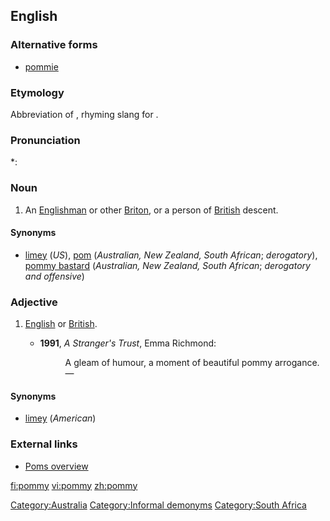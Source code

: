 ==English==

===Alternative forms===
* [[pommie]]

===Etymology===
Abbreviation of {{term|pomegranate}}, rhyming slang for {{term|immigrant}}.

===Pronunciation===
*: {{rhymes|ɒmi}}

===Noun===
{{en-noun|pomm|ies}}

# {{Australia|NZ|South African|derogatory}} An [[Englishman]] or other [[Briton]], or a person of [[British]] descent.

====Synonyms====
* [[limey]] (''US''), [[pom]] (''Australian, New Zealand, South African''; ''derogatory''), [[pommy bastard]] (''Australian, New Zealand, South African''; ''derogatory and offensive'')

===Adjective===
{{en-adj|-}}

# {{Australia|NZ|South African|sometimes|pejorative}} [[English]] or [[British]].
#* '''1991''', ''A Stranger's Trust'', Emma Richmond:
#*: A gleam of humour, a moment of beautiful pommy arrogance. &mdash;

====Synonyms====
* [[limey]] (''American'')

===External links===
* [http://www.australianbeers.com/culture/poms.htm Poms overview]

[[Category:Australia]]
[[Category:Informal demonyms]]
[[Category:South Africa]]

[[fi:pommy]]
[[vi:pommy]]
[[zh:pommy]]